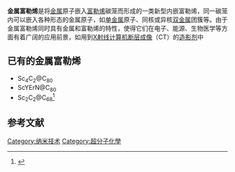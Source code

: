 {{noteTA
|G1=Chemistry
|1=zh-hans:计算机断层成像; zh-hant:電腦斷層掃描;
|2=zh-cn:X射线; zh-tw:X射線; zh-hk:X光;
}}

'''金属富勒烯'''是将[[金属|金属]]原子嵌入[[富勒烯|富勒烯]]碳笼而形成的一类新型内嵌富勒烯，同一碳笼内可以嵌入各种形态的金属原子，如[[单金属|单金属]]原子、同核或异核[[双金属|双金属]]团簇等。由于金属富勒烯同时具有金属和富勒烯的特性，使得它们在电子、能源、生物医学等方面有着广阔的应用前景，如用到[[X射线计算机断层成像|X射线计算机断层成像]]（CT）的[[造影剂|造影剂]]中

==已有的金属富勒烯==
*Sc<sub>4</sub>C<sub>2</sub>@C<sub>80</sub>
*ScYErN@C<sub>80</sub>
*Sc<sub>2</sub>C<sub>2</sub>@C<sub>68</sub><ref>{{cite web |url=http://www.sciencenet.cn/htmlpaper/2010161131227558302.shtm |title=存档副本 |accessdate=2010-07-03 |deadurl=yes |archiveurl=https://web.archive.org/web/20100224075422/http://www.sciencenet.cn/htmlpaper/2010161131227558302.shtm |archivedate=2010-02-24 }}</ref>

==参考文献==
<references />

[[Category:纳米技术|Category:纳米技术]]
[[Category:超分子化學|Category:超分子化學]]